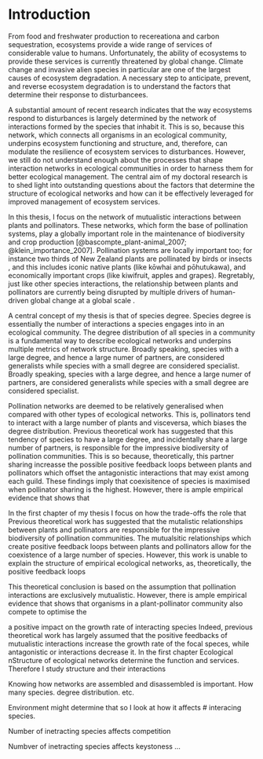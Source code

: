 # Introduction

\begin{flushright}{\slshape 
    When one starts to trace out the dependence of one animal upon another, one soon realises that it is necessary to study the whole community living in one habitat, since the interrelations of animals ramify so far.
    } \\ \medskip
    --- Charles Elton, Animal Ecology (1927)
\end{flushright}

From food and freshwater production to recereationa and carbon sequestration, ecosystems provide a wide range of services of considerable value to humans. 
Unfortunately, the ability of ecosystems to provide these services is currently threatened by global change. 
Climate change and invasive alien species in particular are one of the largest causes of ecosystem degradation. 
A necessary step to anticipate, prevent, and reverse ecosystem degradation is to understand the factors that determine their response to disturbancees. 

A substantial amount of recent research indicates that the way ecosystems respond to disturbances is largely determined by the network of interactions formed by the species that inhabit it. 
This is so, because this network, which connects all organisms in an ecological community, underpins ecosystem functioning and structure, and, therefore, can modulate the resilience of ecosystem services to disturbances. 
However, we still do not understand enough about the processes that shape interaction networks in ecological communities in order to harness them for better ecological management. 
The central aim of my doctoral research is to shed light into outstanding questions about the factors that determine the structure of ecological networks and how can it be effectively leveraged for improved management of ecosystem services.

In this thesis, I focus on the network of mutualistic interactions between plants and pollinators. 
These networks, which form the base of pollination systems, play a globally important role in the maintenance of biodiversity and crop production [@bascompte_plant-animal_2007; @klein_importance_2007].
Pollination systems are locally important too; for instance two thirds of New Zealand plants are pollinated by birds or insects \autocite{Cox2000}, and this includes iconic native plants (like kōwhai and pōhutukawa), and economically important crops (like kiwifruit, apples and grapes). 
Regretably, just like other species interactions, the relationship between plants and pollinators are currently being disrupted by multiple drivers of human-driven global change at a global scale \autocite{Cox2000}.

A central concept of my thesis is that of species degree. 
Species degree is essentially the number of interactions a species engages into in an ecological community. 
The degree distribution of all species in a community is a fundamental way to describe ecological networks and underpins multiple metrics of network structure. 
Broadly speaking, species with a large degree, and hence a large numer of partners, are considered generalists while species with a small degree are considered specialist. 
Broadly speaking, species with a large degree, and hence a large numer of partners, are considered generalists while species with a small degree are considered specialist. 

Pollination networks are deemed to be relatively generalised when compared with other types of ecological networks. 
This is, pollinators tend to interact with a large number of plants and visceversa, which biases the degree distribution.
Previous theoretical work has suggested that this tendency of species to have a large degree, and incidentally share a large number of partners, is responsible for the impressive biodiversity of pollination communities. 
This is so because, theoretically, this partner sharing increasse the possible positive feedback loops between plants and pollinators which offset the antagonistic interactions that may exist among each guild. 
These findings imply that coexisitence of species is  maximised when pollinator sharing is the highest. 
However, there is ample empirical evidence that shows that 

In the first chapter of my thesis I focus on how the trade-offs the role that Previous theoretical work has suggested that the mutalistic relationships between plants and pollinators are responsible for the impressive biodiversity of pollination communities. 
The mutualsitic relationships which create positive feedback loops between plants and pollinators allow for the coexistence of a large number of species.
However, this work is unable to explain the structure of empirical ecological networks, as, theoretically, the positive feedback loops 

This theoretical conclusion is based on the assumption that pollination interactions are exclusively mutualistic. 
However, there is ample empirical evidence that shows that organisms in a plant-pollinator community also compete to optimise the  


a positive impact on the growth rate of interacting species
Indeed, previous theoretical work has largely assumed that the positive feedbacks of mutualistic interactions increase the growth rate of the focal speces, while antagonistic or interactions decrease it. 
In the first chapter
Ecological nStructure of ecological networks determine the function and services.
Therefore I study structure and their interactions

Knowing how networks are assembled and disassembled is important. 
How many species. degree distribution. etc. 

Environment might determine that so I look at how it affects # interacing species. 

Number of inetracting species affects competition

Numbver of inetracting species affects keystoness ...
